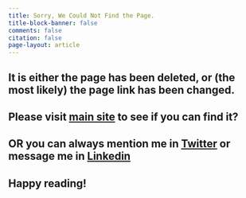 ```yaml
---
title: Sorry, We Could Not Find the Page. 
title-block-banner: false
comments: false
citation: false
page-layout: article
---
```


## It is either the page has been deleted, or (the most likely) the page link has been changed.
## Please visit [main site](adtarie.net ) to see if you can find it?

## **OR** you can always mention me in [Twitter](https://twitter.com/Adtarie) or message me in [Linkedin](https://www.linkedin.com/in/adityaariewijaya/)

## **Happy reading!**
